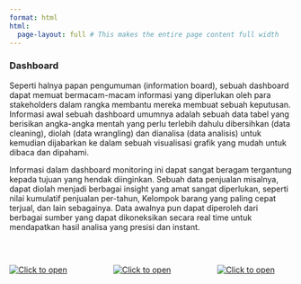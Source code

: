 ```yaml
---
format: html
html:
  page-layout: full # This makes the entire page content full width
---
```



### Dashboard

Seperti halnya papan pengumuman (information board), sebuah dashboard dapat memuat bermacam-macam informasi yang diperlukan oleh para stakeholders dalam rangka membantu mereka membuat sebuah keputusan. Informasi awal sebuah dashboard umumnya adalah sebuah data tabel yang berisikan angka-angka mentah yang perlu terlebih dahulu dibersihkan (data cleaning), diolah (data wrangling) dan dianalisa (data analisis) untuk kemudian dijabarkan ke dalam sebuah visualisasi grafik yang mudah untuk dibaca dan dipahami.

Informasi dalam dashboard monitoring ini dapat sangat beragam tergantung kepada tujuan yang hendak diinginkan. Sebuah data penjualan misalnya, dapat diolah menjadi berbagai insight yang amat sangat diperlukan, seperti nilai kumulatif penjualan per-tahun, Kelompok barang yang paling cepat terjual, dan lain sebagainya. Data awalnya pun dapat diperoleh dari berbagai sumber yang dapat dikoneksikan secara real time untuk mendapatkan hasil analisa yang presisi dan instant.

<br>

:::::: columns
::: {.column width="32%"}
[![Click to open](images/dashboardcontoh3.png){.border .responsive-image}](https://andiska.shinyapps.io/monitoringboard/){target="_blank"}


:::

::: {.column width="2%"}
:::

::: {.column width="32%"}
[![Click to open](images/dsh4.png){.border .responsive-image}]( https://andiska.shinyapps.io/pca_kmeans_visalization/){target="_blank"}

:::

::: {.column width="2%"}
:::

::: {.column width="32%"}
[![Click to open](images/dashboardcontoh4.png){.border .responsive-image}](https://app.powerbi.com/view?r=eyJrIjoiODA4ZDljM2UtNzcyOS00NDAyLTg0Y2MtNWFjYTkwNGI3MGUwIiwidCI6ImU2YTM3MDkzLTgxOTAtNGM4Mi04M2JmLTljMGVlZGVkZDU3NCIsImMiOjEwfQ%3D%3D){target="_blank"}

:::

::::::





